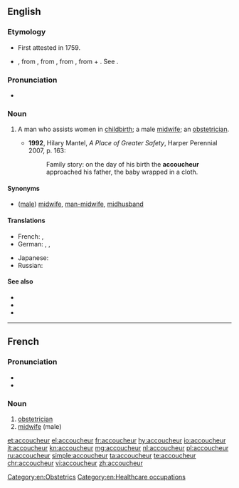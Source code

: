 ==English==

===Etymology===
* First attested in 1759.
* {{borrowing|fr|accoucheur|lang=en}}, from {{m|fr|accoucher||to go to childbed, be delivered}}, from {{etyl|fro|en}} {{m|fro|culcher||to lie}}, from {{etyl|la|en}} {{m|la|collocō||I place, put, set in order, assign}}, from {{m|la|cum|com|with}} + {{m|la|locō||I put, place, set}}. See {{m|en|accouchement}}.

===Pronunciation===
* {{a|US}} {{IPA|/ˌæ.ˌku.ˈʃɚ/|lang=en}}

===Noun===
{{en-noun}}

# {{label|en|medicine}} A man who assists women in [[childbirth]]; a male [[midwife]]; an [[obstetrician]].
#* '''1992''', Hilary Mantel, ''A Place of Greater Safety'', Harper Perennial 2007, p. 163:
#*: Family story: on the day of his birth the '''accoucheur''' approached his father, the baby wrapped in a cloth.

====Synonyms====
* ([[male]]) [[midwife]], [[man-midwife]], [[midhusband]]

====Translations====
{{trans-top|man who assists women in childbirth}}
* French: {{t+|fr|sage-femme homme|m}}, {{t+|fr|accoucheur|m}}
* German: {{t|de|Entbindungspfleger|m}}, {{t+|de|Geburtshelfer|m}}, {{t|de|Entbindungshelfer|m}}
{{trans-mid}}
* Japanese: {{t+|ja|助産師|tr=josanshi|sc=Jpan}}
* Russian: {{t+|ru|акуше́р|m}}
{{trans-bottom}}

====See also====
* {{l|en|midhusband}}
* {{l|en|obstetrician}}
* {{l|en|obstetrics}}

[[Category:en:Obstetrics]]
[[Category:en:Healthcare occupations]]

----

==French==

===Pronunciation===
* {{audio|Fr-accoucheur.ogg|Audio|lang=fr}}
* {{audio|Fr-Paris--accoucheur.ogg|Audio (Paris)|lang=fr}}

===Noun===
{{fr-noun|m|f=accoucheuse}}

# [[obstetrician]]
# [[midwife]] (male)

[[et:accoucheur]]
[[el:accoucheur]]
[[fr:accoucheur]]
[[hy:accoucheur]]
[[io:accoucheur]]
[[it:accoucheur]]
[[kn:accoucheur]]
[[mg:accoucheur]]
[[nl:accoucheur]]
[[pl:accoucheur]]
[[ru:accoucheur]]
[[simple:accoucheur]]
[[ta:accoucheur]]
[[te:accoucheur]]
[[chr:accoucheur]]
[[vi:accoucheur]]
[[zh:accoucheur]]
